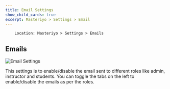 ```yaml
---
title: Email Settings
show_child_cards: true
excerpt: Masteriyo > Settings > Email
---
```


        Location: Masteriyo > Settings > Emails

## Emails

![Email Settings](https://user-images.githubusercontent.com/75772539/228789048-d82ef8ba-7d8c-41dd-8853-852836aaeed0.png)

This settings is to enable/disable the email sent to different roles like admin, instructor and students. You can toggle the tabs on the left to enable/disable the emails as per the roles.
